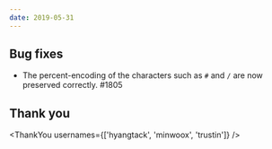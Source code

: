 ```yaml
---
date: 2019-05-31
---
```


## Bug fixes

- The percent-encoding of the characters such as `#` and `/` are now preserved correctly. #1805

## Thank you

<ThankYou usernames={['hyangtack', 'minwoox', 'trustin']} />

